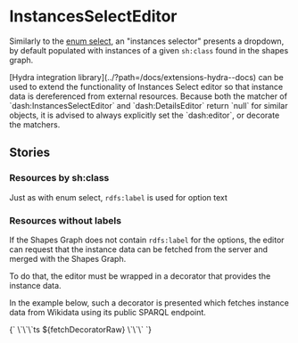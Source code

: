 
# InstancesSelectEditor

Similarly to the [enum select](../?path=/docs/dash-enumselecteditor--docs#choice%20of%20iris),
an "instances selector" presents a dropdown, by default populated with instances of a given `sh:class` found in the shapes graph.

<CCallout color="info">
  [Hydra integration library](../?path=/docs/extensions-hydra--docs) can be used to extend the functionality of Instances Select editor so that instance data is dereferenced from external resources.
</CCallout>

<CCallout color="warning">
  Because both the matcher of `dash:InstancesSelectEditor` and `dash:DetailsEditor` return `null` for similar
  objects, it is advised to always explicitly set the `dash:editor`, or decorate the matchers.
</CCallout>

## Stories

<Meta of={InstanceSelect}/>

### Resources by sh:class

Just as with enum select, `rdfs:label` is used for option text

<Story of={InstanceSelect.Wikidata} />

### Resources without labels

If the Shapes Graph does not contain `rdfs:label` for the options, the editor can request
that the instance data can be fetched from the server and merged with the Shapes Graph.

To do that, the editor must be wrapped in a decorator that provides the instance data.

In the example below, such a decorator is presented which fetches instance data from Wikidata using its public SPARQL endpoint.

<Markdown>
  {`
  \`\`\`ts
${fetchDecoratorRaw}
  \`\`\`
  `}
</Markdown>

<Story of={InstanceSelect.WikidataNoLabels} />
